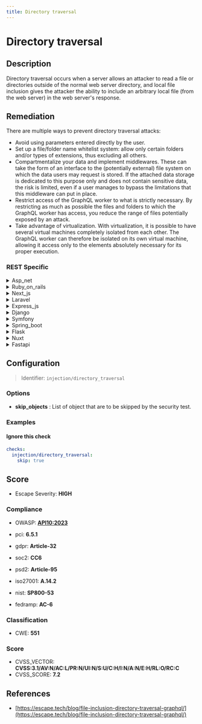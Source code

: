 ```yaml
---
title: Directory traversal
---
```


# Directory traversal

## Description

Directory traversal occurs when a server allows an attacker to read a file or directories outside of the normal web server directory, and local file inclusion gives the attacker the ability to include an arbitrary local file (from the web server) in the web server's response.


## Remediation

There are multiple ways to prevent directory traversal attacks:
- Avoid using parameters entered directly by the user.
- Set up a file/folder name whitelist system: allow only certain folders and/or types of extensions, thus excluding all others.
- Compartmentalize your data and implement middlewares. These can take the form of an interface to the (potentially external) file system on which the data users may request is stored. If the attached data storage is dedicated to this purpose only and does not contain sensitive data, the risk is limited, even if a user manages to bypass the limitations that this middleware can put in place.
- Restrict access of the GraphQL worker to what is strictly necessary. By restricting as much as possible the files and folders to which the GraphQL worker has access, you reduce the range of files potentially exposed by an attack.
- Take advantage of virtualization. With virtualization, it is possible to have several virtual machines completely isolated from each other. The GraphQL worker can therefore be isolated on its own virtual machine, allowing it access only to the elements absolutely necessary for its proper execution.



### REST Specific

<details>
    <summary>Asp_net</summary>

In ASP.NET, prevent directory traversal attacks by validating user input, using built-in functions to sanitize file paths, employing the Path.Combine() method to safely create file paths, and setting proper permissions. Always restrict file access to a specific whitelist of allowed files and directories, and avoid using user-controllable input to access file system objects directly.

</details>

<details>
    <summary>Ruby_on_rails</summary>

In Ruby on Rails, ensure that user-supplied input is not used directly to access file system objects. Use built-in Rails methods such as 'send_file' or 'send_data' for serving files, and always validate and sanitize input paths. Implement strict input validation to allow only a predetermined set of paths. Avoid passing user-controllable data to methods that access the file system, and consider using the 'brakeman' gem to scan for potential vulnerabilities.

</details>

<details>
    <summary>Next_js</summary>

In Next.js, to prevent directory traversal attacks, ensure that user input is not directly used to access file system paths. Use a whitelist of allowed paths, validate and sanitize input using libraries like `path` to resolve and normalize paths, and avoid exposing sensitive system files. Implement proper error handling to avoid revealing directory structures. Additionally, use built-in Next.js routing and avoid manual path concatenation where possible.

</details>

<details>
    <summary>Laravel</summary>

In Laravel, use the built-in functions such as 'storage_path()' and 'public_path()' to safely reference files within the application's directories. Always validate and sanitize user input to ensure it does not contain directory traversal sequences like '../'. Implement access controls to restrict file access to authorized users only.

</details>

<details>
    <summary>Express_js</summary>

In Express.js, to prevent directory traversal attacks, ensure that user input is not directly used to access file system paths. Validate and sanitize input by using modules like 'path' to resolve and normalize paths, and 'express-fileupload' or similar middleware to handle file uploads securely. Always restrict file access to intended directories and set proper permissions. Additionally, employ a robust authentication and authorization strategy to limit access to sensitive files and directories.

</details>

<details>
    <summary>Django</summary>

In Django, ensure that any file access operations are restricted to the intended directories by using the built-in storage system classes such as 'FileSystemStorage' or 'DefaultStorage', and avoid directly handling file system paths from user input. Always validate and sanitize input to prevent directory traversal, and use 'os.path.join()' with 'settings.MEDIA_ROOT' or 'settings.STATIC_ROOT' for constructing file paths. Additionally, employ Django's 'get_valid_filename()' function to clean the user-supplied filenames.

</details>

<details>
    <summary>Symfony</summary>

In Symfony, to prevent directory traversal attacks, always use the 'file_locator' service to safely locate files, and validate and sanitize all user inputs. Avoid directly passing user-controlled paths to filesystem functions. Use 'realpath()' to resolve paths and check they are within expected directories.

</details>

<details>
    <summary>Spring_boot</summary>

In Spring Boot, to prevent directory traversal attacks, validate and sanitize all user inputs to ensure they do not contain file system navigation characters. Use built-in functions to construct file paths and avoid directly concatenating user input to file paths. Implement proper access control checks before serving files to users.

</details>

<details>
    <summary>Flask</summary>

In Flask, ensure that file access operations use a secure function that restricts paths to the intended directories. Validate and sanitize all user input to prevent directory traversal. Avoid using user input directly in file system operations and employ the `os.path.join` function with `flask.safe_join` to construct file paths. Additionally, set proper permissions on the server to limit which files can be accessed by the web application.

</details>

<details>
    <summary>Nuxt</summary>

In Nuxt.js, to prevent directory traversal attacks, ensure that user input is not directly used to access file system paths. Use a whitelist of allowed paths, validate and sanitize input using libraries like `validator`, and avoid using user input for file system operations without strict checks. Additionally, employ the built-in `fs` module with caution and always resolve paths with `path.resolve` to avoid unintentional exposure of sensitive files.

</details>

<details>
    <summary>Fastapi</summary>

In FastAPI, to prevent directory traversal attacks, ensure that user-supplied file paths are strictly validated against a whitelist of allowed paths. Use secure functions for file access, avoid direct filesystem access with user input, and employ the `pathlib` library to safely construct file paths. Additionally, set proper permissions on the server to restrict access to sensitive directories.

</details>

## Configuration

> Identifier: `injection/directory_traversal`

### Options

- **skip_objects** : List of object that are to be skipped by the security test.




### Examples



#### Ignore this check

```yaml
checks:
  injection/directory_traversal:
    skip: true
```




## Score

- Escape Severity: **<span className="high-severity">HIGH</span>**

### Compliance

- OWASP: **[API10:2023](https://github.com/OWASP/API-Security/blob/master/editions/2023/en/0xaa-unsafe-consumption-of-apis.md)**

- pci: **6.5.1**
- gdpr: **Article-32**
- soc2: **CC6**
- psd2: **Article-95**
- iso27001: **A.14.2**
- nist: **SP800-53**
- fedramp: **AC-6**

### Classification

- CWE: **551**




### Score

- CVSS_VECTOR: **CVSS:3.1/AV:N/AC:L/PR:N/UI:N/S:U/C:H/I:N/A:N/E:H/RL:O/RC:C**
- CVSS_SCORE: **7.2**

## References

- [https://escape.tech/blog/file-inclusion-directory-traversal-graphql/](https://escape.tech/blog/file-inclusion-directory-traversal-graphql/)
  
